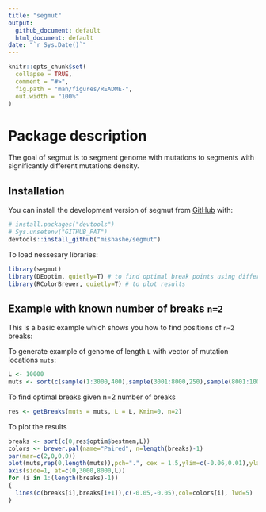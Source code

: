 ```yaml
---
title: "segmut"
output: 
  github_document: default
  html_document: default
date: "`r Sys.Date()`"
---
```


<!-- README.md is generated from README.Rmd. Please edit that file -->

```r
knitr::opts_chunk$set(
  collapse = TRUE,
  comment = "#>",
  fig.path = "man/figures/README-",
  out.width = "100%"
)
```

# Package description

<!-- badges: start -->

<!-- badges: end -->

The goal of segmut is to segment genome with mutations to segments with significantly different mutations density.

## Installation

You can install the development version of segmut from [GitHub](https://github.com/) with:

``` r
# install.packages("devtools")
# Sys.unsetenv("GITHUB_PAT")
devtools::install_github("mishashe/segmut")
```

To load nessesary libraries:
```r
library(segmut)
library(DEoptim, quietly=T) # to find optimal break points using differential evolution algorithm
library(RColorBrewer, quietly=T) # to plot results
```

## Example with known number of breaks ```n=2```

This is a basic example which shows you how to find positions of ```n=2``` breaks:

To generate example of genome of length ```L``` with vector of mutation locations ```muts```:
```r
L <- 10000
muts <- sort(c(sample(1:3000,400),sample(3001:8000,250),sample(8001:10000,400)))
```
To find optimal breaks given n=2 number of breaks
```r
res <- getBreaks(muts = muts, L = L, Kmin=0, n=2)
```
To plot the results
```r
breaks <- sort(c(0,res$optim$bestmem,L))
colors <- brewer.pal(name="Paired", n=length(breaks)-1)
par(mar=c(2,0,0,0))
plot(muts,rep(0,length(muts)),pch=".", cex = 1.5,ylim=c(-0.06,0.01),ylab="",xlab="", axes=F)
axis(side=1, at=c(0,3000,8000,L))
for (i in 1:(length(breaks)-1))
{
  lines(c(breaks[i],breaks[i+1]),c(-0.05,-0.05),col=colors[i], lwd=5)
}
```
